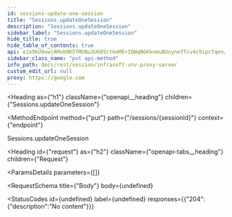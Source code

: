 ```yaml
---
id: sessions-update-one-session
title: "Sessions.updateOneSession"
description: "Sessions.updateOneSession"
sidebar_label: "Sessions.updateOneSession"
hide_title: true
hide_table_of_contents: true
api: eJx9kU9vwjAMxb9K5TMUNu3U605ctkmME+IQWqNGKknmuBUoynefTcv4c9ipcfqen/1LAh+QDFvvVg1UsMYY5RzLPjSG8dPhdAMzIIxBfmGEKsHr8k0/DcaabFC/uD98UXvH6BhynkHEuifLZ6i2uxkEQ+aIjBTH+tH6X7C4Wq/ThZ5BG3ErxSJOlkWaTqsmg6bSMIYk6KlTJeTdbZp13eLxsoSMaN3B6x5suUORSk0m+gPPBzfMA/nTeT42lM7adpz2pVyWS3jeYXU1FxdjMRpL0XW2RiGnSU4gqHb9DpKvuEzNOoxUwUc+Gncne8JSCJfiBuYhXpY4B/UwnngROmOdJlwQpAnaFq7QxF39YQPB00q2ClLam4gb6nLW658eaXrAwZA1e8W03eW7V/nafMtz/wIaBcvi
sidebar_class_name: "put api-method"
info_path: docs/rest/session/infrasoft-vnv-proxy-server
custom_edit_url: null
proxy: https://google.com
---
```



<Heading
  as={"h1"}
  className={"openapi__heading"}
  children={"Sessions.updateOneSession"}
>
</Heading>

<MethodEndpoint
  method={"put"}
  path={"/sessions/{sessionId}"}
  context={"endpoint"}
>
  
</MethodEndpoint>



Sessions.updateOneSession

<Heading
  id={"request"}
  as={"h2"}
  className={"openapi-tabs__heading"}
  children={"Request"}
>
</Heading>

<ParamsDetails
  parameters={[]}
>
  
</ParamsDetails>

<RequestSchema
  title={"Body"}
  body={undefined}
>
  
</RequestSchema>

<StatusCodes
  id={undefined}
  label={undefined}
  responses={{"204":{"description":"No content"}}}
>
  
</StatusCodes>


      